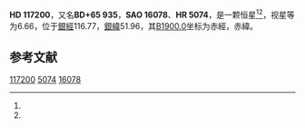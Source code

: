 {{Starbox begin
| name = HD 117200
}}
{{Starbox observe
| epoch = [[J2000.0|J2000.0]]
| constell = {{星座名待查}}<ref name=SIMBAD>{{cite web
 | url=http://simbad.u-strasbg.fr/simbad/sim-id?Ident=HR+5074
 | title =Pulsating variable Star
 | publisher=Centre de Données astronomiques de Strasbourg
 | work=SIMBAD
 | accessdate=2012-07-13}}</ref><ref name=DATA>{{cite web
 | url=http://vizier.u-strasbg.fr/viz-bin/VizieR-5?-out.add=.&-source=5050&-corr=PK=HR&-out.max=9999&HR=5074
 | title=VizieR Detailed Page
 | accessdate=2012-07-13
 | archive-date=2016-03-05
 | archive-url=https://web.archive.org/web/20160305083147/http://vizier.u-strasbg.fr/viz-bin/VizieR-5?-out.add=.&-source=5050&-corr=PK=HR&-out.max=9999&HR=5074
 | dead-url=no
 }}</ref>
| 星官 = 
| ra = {{RA|13|27|4.6}}<ref name=SIMBAD /><ref name=DATA />
| dec = {{DEC|+64|44|8}}<ref name=SIMBAD /><ref name=DATA />
| appmag_v = 6.66<ref name=SIMBAD /><ref name=DATA />
}}
{{Starbox character
| class = F0<ref name=SIMBAD /><ref name=DATA />
| b-v = 0.37<ref name=SIMBAD /><ref name=DATA />
| u-b = 0<ref name=SIMBAD /><ref name=DATA />
| r-i = <ref name=SIMBAD /><ref name=DATA />
| variable = 
}}
{{Starbox astrometry
| radial_v = 0
| prop_mo_ra = -13
| parallax = 
| p_error = 
}}
{{Starbox catalog
| names =BD+65 935，[[SAO星表|SAO]] 16078，[[HD星表|HD]] 117200，[[HR星表|HR]] 5074}}
{{Starbox reference |Simbad=HR+5074}}
{{Starbox end}}

'''HD 117200'''，又名'''BD+65 935'''，'''SAO 16078'''、'''HR 5074'''，是一颗恒星<ref name=SIMBAD /><ref name=DATA />，视星等为6.66，位于[[銀道座標系|銀經]]116.77，[[銀道座標系|銀緯]]51.96，其[[B1900.0|B1900.0]]坐标为赤經{{RA|13|23|42.6}}，赤緯{{DEC|+65|51.96|12}}。

== 参考文献 ==
{{reflist}}

{{star-stub}}

[[Category:HD和HDE天體|117200]]
[[Category:HR天體|5074]]
[[Category:SAO天體|16078]]